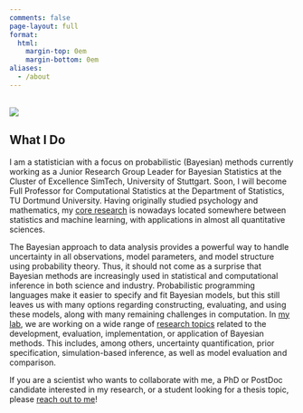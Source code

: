 ```yaml
---
comments: false
page-layout: full
format:
  html: 
    margin-top: 0em
    margin-bottom: 0em
aliases:
  - /about
---
```


::: {.grid}

::: {.g-col-12 .g-col-md-3}
<br /> 
![](images/paul-buerkner-round.png){fig-alt="A portrait of the website author, Paul Bürkner."}
:::

::: {.g-col-12 .g-col-md-9}
## What I Do

<!-- TODO: add more internal and external links -->

I am a statistician with a focus on probabilistic (Bayesian) methods currently working as a Junior Research Group Leader for Bayesian Statistics at the Cluster of Excellence SimTech, University of Stuttgart. Soon, I will become Full Professor for Computational Statistics at the Department of Statistics, TU Dortmund University. Having originally studied psychology and mathematics, my [core research](../research/) is nowadays located somewhere between statistics and machine learning, with applications in almost all quantitative sciences.

:::
:::

The Bayesian approach to data analysis provides a powerful way to handle uncertainty in all observations, model parameters, and model structure using probability theory. Thus, it should not come as a surprise that Bayesian methods are increasingly used in statistical and computational inference in both science and industry. Probabilistic programming languages make it easier to specify and fit Bayesian models, but this still leaves us with many options regarding constructing, evaluating, and using these models, along with many remaining challenges in computation. In [my lab](../people), we are working on a wide range of [research topics](../research/) related to the development, evaluation, implementation, or application of Bayesian methods. This includes, among others, uncertainty quantification, prior specification, simulation-based inference, as well as model evaluation and comparison. 

If you are a scientist who wants to collaborate with me, a PhD or PostDoc candidate interested in my research, or a student looking for a thesis topic, please [reach out to me](mailto:paul.buerkner@gmail.com)! 

<!-- TODO: include a paragraph about brms? -->

